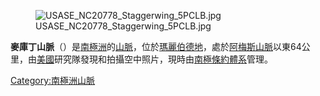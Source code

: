 [[Image:USASE_NC20778_Staggerwing_5PCLB.jpg|thumb]]

{{coord|75|47|S|128|42|W|type:mountain|display=title}}

'''麥庫丁山脈'''（{{lang-en|McCuddin Mountains}}）是[[南極洲|南極洲]]的[[山脈|山脈]]，位於[[瑪麗伯德地|瑪麗伯德地]]，處於[[阿梅斯山脈|阿梅斯山脈]]以東64公里，由[[美國|美國]]研究隊發現和拍攝空中照片，現時由[[南極條約體系|南極條約體系]]管理。

{{DEFAULTSORT:McCuddin Mountains}}
[[Category:南極洲山脈|Category:南極洲山脈]]


{{MarieByrdLand-geo-stub}}